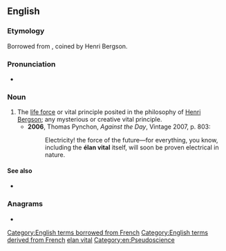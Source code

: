 ==English==

===Etymology===
Borrowed from {{bor|en|fr|élan vital|notext=1}}, coined by Henri Bergson.

===Pronunciation===
* {{a|French}} {{IPA|/elɑ̃ vital/|lang=en}}

===Noun===
{{en-noun|-}}

# The [[life force]] or vital principle posited in the philosophy of [[w:Henri Bergson|Henri Bergson]]; any mysterious or creative vital principle.
#* '''2006''', Thomas Pynchon, ''Against the Day'', Vintage 2007, p. 803:
#*: Electricity! the force of the future—for everything, you know, including the '''élan vital''' itself, will soon be proven electrical in nature.

====See also====
* {{l|en|vitalism}}

===Anagrams===
* {{anagrams|en|alleviant|vanillate}}

[[Category:English terms borrowed from French]]
[[Category:English terms derived from French]]
[[Category:English terms spelled with É|elan vital]]
[[Category:en:Pseudoscience]]